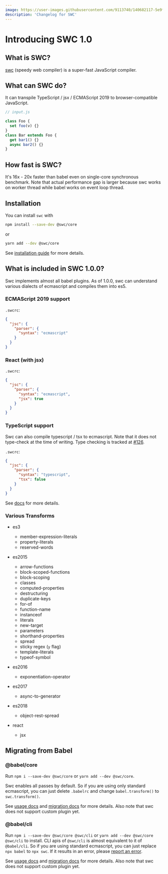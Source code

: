 ```yaml
---
image: https://user-images.githubusercontent.com/9113740/140682117-5e9f460e-c8f1-447c-88a0-e75f80779260.png
description: 'Changelog for SWC'
---
```




# Introducing SWC 1.0

<Authors date="February 8th, 2019">
  <Author name="DongYoon Kang" link="https://twitter.com/kdy1dev" />
</Authors>

## What is SWC?

[swc](https://github.com/swc-project/swc) (speedy web compiler) is a super-fast JavaScript compiler.

## What can SWC do?

It can transpile TypeScript / jsx / ECMAScript 2019 to browser-compatible JavaScript.

```js
// input.js

class Foo {
  set foo(v) {}
}
class Bar extends Foo {
  get bar1() {}
  async bar2() {}
}
```

## How fast is SWC?

It's 16x - 20x faster than babel even on single-core synchronous benchmark. Note that actual performance gap is larger because swc works on worker thread while babel works on event loop thread.

## Installation

You can install `swc` with

```sh
npm install --save-dev @swc/core
```

or

```sh
yarn add --dev @swc/core
```

See [installation guide](/docs) for more details.

## What is included in SWC 1.0.0?

Swc implements almost all babel plugins. As of 1.0.0, swc can understand various dialects of ecmascript and compiles them into es5.

### ECMAScript 2019 support

`.swcrc`:

```json
{
  "jsc": {
    "parser": {
      "syntax": "ecmascript"
    }
  }
}
```

### React (with jsx)

`.swcrc`:

```json
{
  "jsc": {
    "parser": {
      "syntax": "ecmascript",
      "jsx": true
    }
  }
}
```

### TypeScript support

Swc can also compile typescript / tsx to ecmascript. Note that it does not type-check at the time of writing. Type checking is tracked at [#126](https://github.com/swc-project/swc/issues/126).

`.swcrc`:

```json
{
  "jsc": {
    "parser": {
      "syntax": "typescript",
      "tsx": false
    }
  }
}
```

See [docs](/docs/configuring-swc) for more details.

### Various Transforms

- es3

  - member-expression-literals
  - property-literals
  - reserved-words

- es2015

  - arrow-functions
  - block-scoped-functions
  - block-scoping
  - classes
  - computed-properties
  - destructuring
  - duplicate-keys
  - for-of
  - function-name
  - instanceof
  - literals
  - new-target
  - parameters
  - shorthand-properties
  - spread
  - sticky regex (`y` flag)
  - template-literals
  - typeof-symbol

- es2016

  - exponentiation-operator

- es2017

  - async-to-generator

- es2018

  - object-rest-spread

- react
  - jsx

## Migrating from Babel

### @babel/core

Run `npm i --save-dev @swc/core` or `yarn add --dev @swc/core`.

Swc enables all passes by default. So if you are using only standard ecmascript, you can just delete `.babelrc` and change `babel.transform()` to `swc.transform()`.

See [usage docs](/docs/usage-core) and [migration docs](/docs/migrating-from-babel-core) for more details.
Also note that swc does not support custom plugin yet.

### @babel/cli

Run `npm i --save-dev @swc/core @swc/cli` or `yarn add --dev @swc/core @swc/cli` to install. CLI apis of `@swc/cli` is almost equivalent to it of `@babel/cli`. So if you are using standard ecmascript, you can just replace `npx babel` to `npx swc`. If it results in an error, please [report an error][issues].

See [usage docs](/docs/usage-swc-cli) and [migration docs](/docs/migrating-from-babel-cli) for more details. Also note that swc does not support custom plugin yet.

[issues]: https://github.com/swc-project/swc/issues
